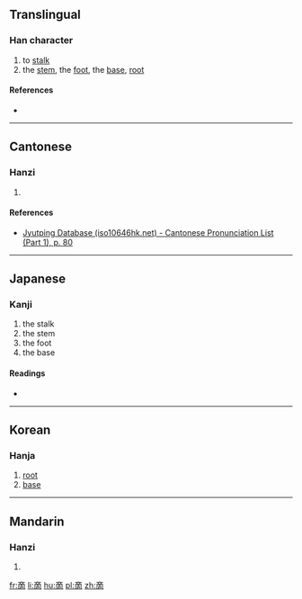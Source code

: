 ==Translingual==

===Han character===
{{Han char|rn=30|rad=口|as=08|sn=11|four=|canj=XYCBR,YCBR|ids=⿱⿱亠丷⿵冂古}}

# to [[stalk]]
# the [[stem]], the [[foot]], the [[base]], [[root]]

====References====
* {{Han ref|kx=0195.010|dkj=03804|dj=0416.010|hdz=10288.050|uh=5547|ud=21831}}

----

==Cantonese==

===Hanzi===
{{yue-hanzi|jyut=[[dik1]]|y=dik1}}

# {{defn|lang=yue|sort=口08}}

====References====
* [http://www.iso10646hk.net/jp/document/download.jsp Jyutping Database (iso10646hk.net) - Cantonese Pronunciation List (Part 1), p. 80]

----

==Japanese==

===Kanji===
{{ja-kanji|grade=|rs=口08}}

# the stalk
# the stem
# the foot
# the base

====Readings====
* {{ja-readings|on=[[てき]] (teki), [[ちゃく]] (chaku), [[せき]] (seki)|kun=[[もと]] (moto), [[ねもと]] (nemoto), [[やわらぐ]] (yawaragu)}}

----

==Korean==

===Hanja===
{{ko-hanja|hangeul=적|rv=jeok|mr=chŏk}}

# [[root]]
# [[base]]

----

==Mandarin==

===Hanzi===
{{cmn-hanzi|pin=[[dí]] ([[di2]])|wg=ti<sup>2</sup>}}

# {{defn|lang=cmn|sort=口08}}

[[fr:啇]]
[[li:啇]]
[[hu:啇]]
[[pl:啇]]
[[zh:啇]]